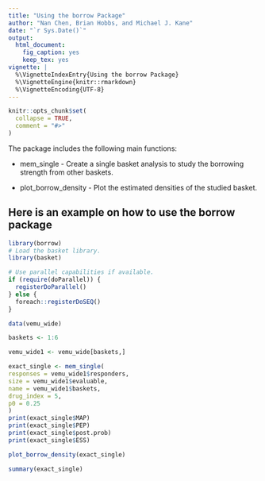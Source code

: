 ---
title: "Using the borrow Package"
author: "Nan Chen, Brian Hobbs, and Michael J. Kane"
date: "`r Sys.Date()`"
output:
  html_document:
    fig_caption: yes
    keep_tex: yes
vignette: |
  %\VignetteIndexEntry{Using the borrow Package} 
  %\VignetteEngine{knitr::rmarkdown} 
  %\VignetteEncoding{UTF-8}
---

```{r setup, include = FALSE}
knitr::opts_chunk$set(
  collapse = TRUE,
  comment = "#>"
)
```

The package includes the following main functions: 

- mem_single - Create a single basket analysis to study the borrowing strength from other baskets.

- plot_borrow_density - Plot the estimated densities of the studied basket.


## Here is an example on how to use the borrow package


```{r}
library(borrow)
# Load the basket library.
library(basket)

# Use parallel capabilities if available.
if (require(doParallel)) {
  registerDoParallel()
} else {
  foreach::registerDoSEQ()
}

data(vemu_wide)

baskets <- 1:6

vemu_wide1 <- vemu_wide[baskets,]

exact_single <- mem_single(
responses = vemu_wide1$responders,
size = vemu_wide1$evaluable,
name = vemu_wide1$baskets,
drug_index = 5,
p0 = 0.25
)
print(exact_single$MAP)
print(exact_single$PEP)
print(exact_single$post.prob)
print(exact_single$ESS)

plot_borrow_density(exact_single)

summary(exact_single)
```

